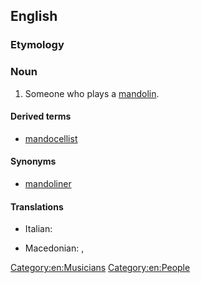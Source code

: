 ==English==

===Etymology===
{{suffix|en|mandolin|ist}}

===Noun===
{{en-noun}}

# Someone who plays a [[mandolin]].

====Derived terms====
* [[mandocellist]]

====Synonyms====
* [[mandoliner]]

====Translations====
{{trans-top|one who plays the mandolin}}
* Italian: {{t|it|mandolinista|m|f}}
{{trans-mid}}
* Macedonian: {{t|mk|мандолинист|m|tr=mandoliníst|sc=Cyrl}}, {{t|mk|мандолинистка|f|tr=mandolinístka|sc=Cyrl}}
{{trans-bottom}}

[[Category:en:Musicians]]
[[Category:en:People]]
